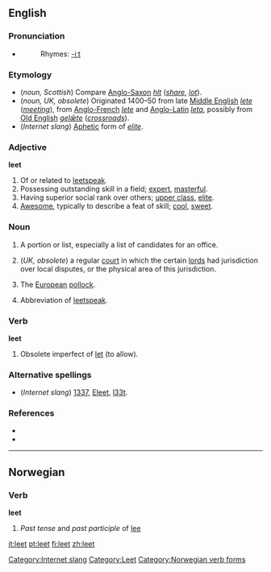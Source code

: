 {{wikipedia}}
==English==

===Pronunciation===
*{{IPA|/liːt/}}
*:Rhymes: [[Rhymes:English:-iːt|-iːt]]

===Etymology===
* (''noun, Scottish'') Compare [[Anglo-Saxon]] ''[[hlt]]'' (''[[share]]'', ''[[lot]]'').
* (''noun, UK, obsolete'') Originated 1400–50 from late [[Middle English]] ''[[lete]]'' (''[[meeting]]''), from [[Anglo-French]] ''[[lete]]'' and [[Anglo-Latin]] ''[[leta]]'', possibly from [[Old English]] ''[[gelǣte]]'' (''[[crossroads]]'').
* (''Internet slang'') [[Aphetic]] form of ''[[elite]]''.

===Adjective===
'''leet'''

# Of or related to [[leetspeak]].
# Possessing outstanding skill in a field; [[expert]], [[masterful]].
# Having superior social rank over others; [[upper class]], [[elite]].
# [[Awesome]], typically to describe a feat of skill; [[cool]], [[sweet]].

===Noun===
{{en-noun|s|-}}

# {{Scottish English}} A portion or list, especially a list of candidates for an office.
# (''UK, obsolete'') a regular [[court]] in which the certain [[lord]]s had jurisdiction over local disputes, or the physical area of this jurisdiction.
# {{zoology}} The [[European]] [[pollock]].
# {{internet slang}} Abbreviation of [[leetspeak]].

===Verb===
'''leet'''

# Obsolete imperfect of [[let]] (to allow).

===Alternative spellings===
* (''Internet slang'') [[1337]], [[Eleet]], [[l33t]].

===References===
* {{R:Dictionary.com|leet}}
* {{R:Webster 1996|leet}}

[[Category:Internet slang]]
[[Category:Leet]]

----

==Norwegian==

===Verb===
'''leet'''

# ''Past tense'' and ''past participle'' of [[lee#Norwegian|lee]]

[[Category:Norwegian verb forms]]

[[it:leet]]
[[pt:leet]]
[[fi:leet]]
[[zh:leet]]